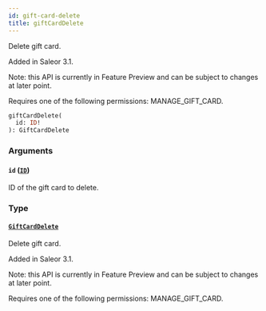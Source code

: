 ```yaml
---
id: gift-card-delete
title: giftCardDelete
---
```


Delete gift card.

Added in Saleor 3.1.

Note: this API is currently in Feature Preview and can be subject to changes at later point.

Requires one of the following permissions: MANAGE_GIFT_CARD.

```graphql
giftCardDelete(
  id: ID!
): GiftCardDelete
```

### Arguments

#### `id` ([`ID`](../../../developer/api-reference/scalars/id))

ID of the gift card to delete.

### Type

#### [`GiftCardDelete`](../../../developer/api-reference/objects/gift-card-delete)

Delete gift card.

Added in Saleor 3.1.

Note: this API is currently in Feature Preview and can be subject to changes at later point.

Requires one of the following permissions: MANAGE_GIFT_CARD.
